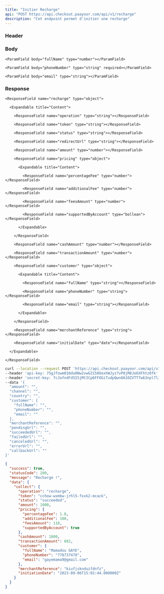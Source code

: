 ```yaml
---
title: "Initier Recharge"
api: "POST https://api.checkout.paayoor.com/api/v1/recharge"
description: "Cet endpoint permet d'initier une recharge"
---
```


### Header

<ParamField header="api-key" type="string" required></ParamField>

<ParamField header="secret-key" type="string" required></ParamField>

### Body

<ParamField body="amount" type="number" required></ParamField>

<ParamField body="channel" type="string" required></ParamField>

<ParamField body="country" type="string" required></ParamField>

<ParamField body="customer" type="object" required>

  <Expandable title="Content">

    <ParamField body="fullName" type="number"></ParamField>

    <ParamField body="phoneNumber" type="string" required></ParamField>

    <ParamField body="email" type="string"></ParamField>

  </Expandable>

</ParamField>

<ParamField body="merchantReference" type="string" required></ParamField>

<ParamField body="pendingUrl" type="string"></ParamField>

<ParamField body="succeededUrl" type="string"></ParamField>

<ParamField body="failedUrl" type="string"></ParamField>

<ParamField body="canceledUrl" type="string"></ParamField>

<ParamField body="errorUrl" type="string"></ParamField>

<ParamField body="callbackUrl" type="string" required></ParamField>

### Response

<ResponseField name="success" type="boolean"></ResponseField>

<ResponseField name="statusCode" type="number"></ResponseField>

<ResponseField name="message" type="string"></ResponseField>

<ResponseField name="data" type="object">

  <Expandable title="Content">

    <ResponseField name="recharge" type="object">

      <Expandable title="Content">

        <ResponseField name="operation" type="string"></ResponseField>

        <ResponseField name="token" type="string"></ResponseField>

        <ResponseField name="status" type="string"></ResponseField>

        <ResponseField name="redirectUrl" type="string"></ResponseField>

        <ResponseField name="amount" type="number"></ResponseField>

        <ResponseField name="pricing" type="object">

          <Expandable title="Content">

            <ResponseField name="percentageFee" type="number"></ResponseField>

            <ResponseField name="additionalFee" type="number"></ResponseField>

            <ResponseField name="feesAmount" type="number"></ResponseField>

            <ResponseField name="supportedByAccount" type="bollean"></ResponseField>

          </Expandable>

        </ResponseField>

        <ResponseField name="cashAmount" type="number"></ResponseField>

        <ResponseField name="transactionAmount" type="number"></ResponseField>

        <ResponseField name="customer" type="object">

          <Expandable title="Content">

            <ResponseField name="fullName" type="string"></ResponseField>

            <ResponseField name="phoneNumber" type="string"></ResponseField>

            <ResponseField name="email" type="string"></ResponseField>

          </Expandable>

        </ResponseField>

        <ResponseField name="merchantReference" type="string"></ResponseField>

        <ResponseField name="initialDate" type="date"></ResponseField>

      </Expandable>

    </ResponseField>

  </Expandable>

</ResponseField>

<RequestExample>

```bash cURL
curl --location --request POST 'https://api.checkout.paayoor.com/api/v1/recharge' \
--header 'api-key: 75gJfowm010du0Nw2vwGZ150OoxhWJyz7vP0jM8Je6XFhtz0fk' \
--header 'secret-key: 7cJofndFd5I5jMtICp6FFOGiTudpQwn661OZVTT7w63npl7lJ1' \
--data '{
  "amount": "",
  "channel": "",
  "country": "",
  "customer": {
    "fullName": "",
    "phoneNumber": "",
    "email": ""
  },
  "merchantReference": "",
  "pendingUrl": "",
  "succeededUrl": "",
  "failedUrl": "",
  "canceledUrl": "",
  "errorUrl": "",
  "callbackUrl": ""
}'
```

</RequestExample>

<ResponseExample>

```json Response
{
  "success": true,
  "statusCode": 200,
  "message": "Recharge !",
  "data": {
    "collect": {
      "operation": "recharge",
      "token": "cchow-wxmbw-jrhl5-fxxk2-mcack",
      "status": "succeeded",
      "amount": 1000,
      "pricing": {
        "percentageFee": 1.8,
        "additionalFee": 100,
        "feesAmount": 118,
        "supportedByAccount": true
      },
      "cashAmount": 1000,
      "transactionAmount": 882,
      "customer": {
        "fullName": "Mamadou GAYE",
        "phoneNumber": "778737478",
        "email": "gayemama9@gmail.com"
      },
      "merchantReference": "kiufjsknduifdnfz",
      "initiationDate": "2023-09-06T15:02:44.000000Z"
    }
  }
}
```

</ResponseExample>
